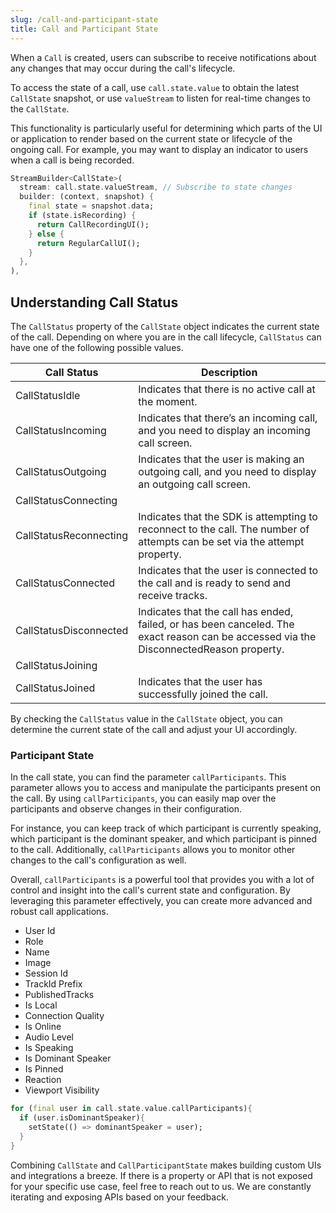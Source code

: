 ```yaml
---
slug: /call-and-participant-state
title: Call and Participant State
---
```


When a `Call` is created, users can subscribe to receive notifications about any changes that may occur during the call's lifecycle.

To access the state of a call, use `call.state.value` to obtain the latest `CallState` snapshot, or use `valueStream` to listen for real-time changes to the `CallState`.

This functionality is particularly useful for determining which parts of the UI or application to render based on the current state or lifecycle of the ongoing call. For example, you may want to display an indicator to users when a call is being recorded.

```dart
StreamBuilder<CallState>(
  stream: call.state.valueStream, // Subscribe to state changes
  builder: (context, snapshot) {
    final state = snapshot.data;
    if (state.isRecording) {
      return CallRecordingUI();
    } else {
      return RegularCallUI();
    }
  },
),
```

## Understanding Call Status

The `CallStatus` property of the `CallState` object indicates the current state of the call. Depending on where you are in the call lifecycle, `CallStatus` can have one of the following possible values.

| Call Status            | Description                                                                                                                            |
| ---------------------- | -------------------------------------------------------------------------------------------------------------------------------------- |
| CallStatusIdle         | Indicates that there is no active call at the moment.                                                                                  |
| CallStatusIncoming     | Indicates that there’s an incoming call, and you need to display an incoming call screen.                                              |
| CallStatusOutgoing     | Indicates that the user is making an outgoing call, and you need to display an outgoing call screen.                                   |
| CallStatusConnecting   |                                                                                                                                        |
| CallStatusReconnecting | Indicates that the SDK is attempting to reconnect to the call. The number of attempts can be set via the attempt property.             |
| CallStatusConnected    | Indicates that the user is connected to the call and is ready to send and receive tracks.                                              |
| CallStatusDisconnected | Indicates that the call has ended, failed, or has been canceled. The exact reason can be accessed via the DisconnectedReason property. |
| CallStatusJoining      |                                                                                                                                        |
| CallStatusJoined       | Indicates that the user has successfully joined the call.                                                                              |

By checking the `CallStatus` value in the `CallState` object, you can determine the current state of the call and adjust your UI accordingly.

### Participant State

In the call state, you can find the parameter `callParticipants`. This parameter allows you to access and manipulate the participants present on the call. By using `callParticipants`, you can easily map over the participants and observe changes in their configuration.

For instance, you can keep track of which participant is currently speaking, which participant is the dominant speaker, and which participant is pinned to the call. Additionally, `callParticipants` allows you to monitor other changes to the call's configuration as well.

Overall, `callParticipants` is a powerful tool that provides you with a lot of control and insight into the call's current state and configuration. By leveraging this parameter effectively, you can create more advanced and robust call applications.

- User Id
- Role
- Name
- Image
- Session Id
- TrackId Prefix
- PublishedTracks
- Is Local
- Connection Quality
- Is Online
- Audio Level
- Is Speaking
- Is Dominant Speaker
- Is Pinned
- Reaction
- Viewport Visibility

```dart
for (final user in call.state.value.callParticipants){
  if (user.isDominantSpeaker){
    setState(() => dominantSpeaker = user);
  }
}
```

Combining `CallState` and `CallParticipantState` makes building custom UIs and integrations a breeze. If there is a property or API that is not exposed for your specific use case, feel free to reach out to us. We are constantly iterating and exposing APIs based on your feedback.
